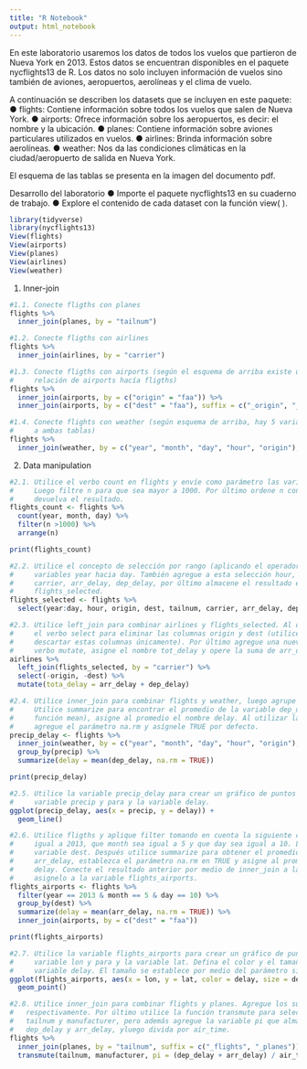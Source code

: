 ```yaml
---
title: "R Notebook"
output: html_notebook
---
```


En este laboratorio usaremos los datos de todos los vuelos que partieron de Nueva York en 2013. Estos datos se encuentran disponibles en el paquete nycflights13 de R. Los datos no solo incluyen información de vuelos sino también de aviones, aeropuertos, aerolíneas y el clima de vuelo.

A continuación se describen los datasets que se incluyen en este paquete:
● flights: Contiene información sobre todos los vuelos que salen de Nueva York.
● airports: Ofrece información sobre los aeropuertos, es decir: el nombre y la
  ubicación.
● planes: Contiene información sobre aviones particulares utilizados en vuelos.
● airlines: Brinda información sobre aerolíneas.
● weather: Nos da las condiciones climáticas en la ciudad/aeropuerto de salida en
  Nueva York.
  
El esquema de las tablas se presenta en la imagen del documento pdf.

Desarrollo del laboratorio
● Importe el paquete nycflights13 en su cuaderno de trabajo.
● Explore el contenido de cada dataset con la función view( ).
```r
library(tidyverse)
library(nycflights13)
View(flights)
View(airports)
View(planes)
View(airlines)
View(weather)
```

1. Inner-join

```r
#1.1. Conecte fligths con planes
flights %>%
  inner_join(planes, by = "tailnum")
```

```r
#1.2. Conecte fligths con airlines
flights %>%
  inner_join(airlines, by = "carrier")
```

```r
#1.3. Conecte fligths con airports (según el esquema de arriba existe una doble 
#     relación de airports hacía fligths)
flights %>%
  inner_join(airports, by = c("origin" = "faa")) %>%
  inner_join(airports, by = c("dest" = "faa"), suffix = c("_origin", "_dest"))
```

```r
#1.4. Conecte flights con weather (según esquema de arriba, hay 5 variables que relacionan
#     a ambas tablas)
flights %>%
  inner_join(weather, by = c("year", "month", "day", "hour", "origin"), suffix = c("_flights", "_weather"))
```

2. Data manipulation

```r
#2.1. Utilice el verbo count en flights y envíe como parámetro las variables year, month, day.
#     Luego filtre n para que sea mayor a 1000. Por último ordene n con el verbo arrange y
#     devuelva el resultado.
flights_count <- flights %>%
  count(year, month, day) %>%
  filter(n >1000) %>%
  arrange(n)

print(flights_count)
```

```r
#2.2. Utilice el concepto de selección por rango (aplicando el operador “:”) para obtener las
#     variables year hacia day. También agregue a esta selección hour, origin, dest, tailnum,
#     carrier, arr_delay, dep_delay, por último almacene el resultado en la variable
#     flights_selected.
flights_selected <- flights %>%
  select(year:day, hour, origin, dest, tailnum, carrier, arr_delay, dep_delay)
```

```r
#2.3. Utilice left_join para combinar airlines y flights_selected. Al obtener el resultado, utilice
#     el verbo select para eliminar las columnas origin y dest (utilice el operador “-” para
#     descartar estas columnas únicamente). Por último agregue una nueva columna con el
#     verbo mutate, asigne el nombre tot_delay y opere la suma de arr_delay y dep_delay.
airlines %>%
  left_join(flights_selected, by = "carrier") %>%
  select(-origin, -dest) %>%
  mutate(tota_delay = arr_delay + dep_delay)
```

```r
#2.4. Utilice inner_join para combinar flights y weather, luego agrupe por la variable precip.
#     Utilice summarize para encontrar el promedio de la variable dep_delay (aplicando la
#     función mean), asigne al promedio el nombre delay. Al utilizar la función mean
#     agregue el parámetro na.rm y asígnele TRUE por defecto.
precip_delay <- flights %>%
  inner_join(weather, by = c("year", "month", "day", "hour", "origin"), suffix = c("_flights", "_weather")) %>%
  group_by(precip) %>%
  summarize(delay = mean(dep_delay, na.rm = TRUE))

print(precip_delay)
```

```r
#2.5. Utilice la variable precip_delay para crear un gráfico de puntos tomando de eje x la
#     variable precip y para y la variable delay.
ggplot(precip_delay, aes(x = precip, y = delay)) +
  geom_line()
```

```r
#2.6. Utilice fligths y aplique filter tomando en cuenta la siguiente condición: Que year sea
#     igual a 2013, que month sea igual a 5 y que day sea igual a 10. Luego agrupe por la
#     variable dest. Después utilice summarize para obtener el promedio de la variable
#     arr_delay, establezca el parámetro na.rm en TRUE y asigne al promedio el nombre de
#     delay. Conecte el resultado anterior por medio de inner_join a la tabla airports y
#     asignelo a la variable flights_airports.
flights_airports <- flights %>%
  filter(year == 2013 & month == 5 & day == 10) %>%
  group_by(dest) %>%
  summarize(delay = mean(arr_delay, na.rm = TRUE)) %>%
  inner_join(airports, by = c("dest" = "faa"))

print(flights_airports)
```

```r
#2.7. Utilice la variable flights_airports para crear un gráfico de puntos tomando de eje x la
#     variable lon y para y la variable lat. Defina el color y el tamaño por medio de la
#     variable delay. El tamaño se establece por medio del parámetro size
ggplot(flights_airports, aes(x = lon, y = lat, color = delay, size = delay)) +
  geom_point()
```

```r
#2.8. Utilice inner_join para combinar flights y planes. Agregue los sufijos _flights y _planes
#   respectivamente. Por último utilice la función transmute para seleccionar las variables
#   tailnum y manufacturer, pero además agregue la variable pi que almacene la suma de
#   dep_delay y arr_delay, yluego divida por air_time.
flights %>%
  inner_join(planes, by = "tailnum", suffix = c("_flights", "_planes")) %>%
  transmute(tailnum, manufacturer, pi = (dep_delay + arr_delay) / air_time)

```

